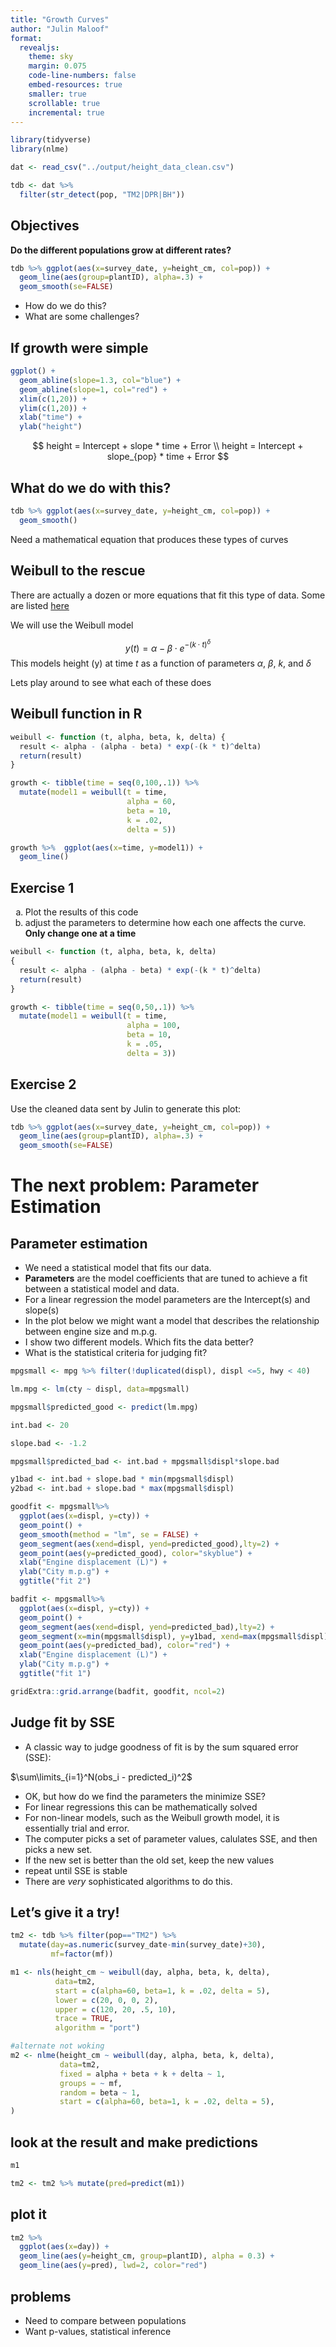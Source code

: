 ```yaml
---
title: "Growth Curves"
author: "Julin Maloof"
format:
  revealjs:
    theme: sky
    margin: 0.075
    code-line-numbers: false
    embed-resources: true
    smaller: true
    scrollable: true
    incremental: true
---
```


```r
library(tidyverse)
library(nlme)
```

```r
dat <- read_csv("../output/height_data_clean.csv")
```

```r
tdb <- dat %>%
  filter(str_detect(pop, "TM2|DPR|BH"))
```

## Objectives

**Do the different populations grow at different rates?**

```r
tdb %>% ggplot(aes(x=survey_date, y=height_cm, col=pop)) +
  geom_line(aes(group=plantID), alpha=.3) +
  geom_smooth(se=FALSE)
```

-   How do we do this?
-   What are some challenges?

## If growth were simple

```r
ggplot() +
  geom_abline(slope=1.3, col="blue") +
  geom_abline(slope=1, col="red") +
  xlim(c(1,20)) +
  ylim(c(1,20)) +
  xlab("time") +
  ylab("height")
```

$$
height = Intercept + slope * time + Error
\\
height = Intercept + slope_{pop} * time + Error
$$

## What do we do with this?

```r
tdb %>% ggplot(aes(x=survey_date, y=height_cm, col=pop)) +
  geom_smooth()
```

Need a mathematical equation that produces these types of curves

## Weibull to the rescue

There are actually a dozen or more equations that fit this type of data. Some are listed [here](https://www.pisces-conservation.com/growthhelp/index.html)

We will use the Weibull model

$$
y(t) = \alpha - \beta \cdot e^{-(k \cdot t)^\delta}
$$
This models height (y) at time $t$ as a function of parameters $\alpha$, $\beta$, $k$, and $\delta$

Lets play around to see what each of these does

## Weibull function in R

```r
weibull <- function (t, alpha, beta, k, delta) {
  result <- alpha - (alpha - beta) * exp(-(k * t)^delta)
  return(result)
}

growth <- tibble(time = seq(0,100,.1)) %>%
  mutate(model1 = weibull(t = time,
                          alpha = 60,
                          beta = 10,
                          k = .02,
                          delta = 5))
```


```r
growth %>%  ggplot(aes(x=time, y=model1)) +
  geom_line()
```

## Exercise 1 
::: {.nonincremental}
a) Plot the results of this code
b) adjust the parameters to determine how each one affects the curve.  __Only change one at a time__
:::
```r
weibull <- function (t, alpha, beta, k, delta) 
{
  result <- alpha - (alpha - beta) * exp(-(k * t)^delta)
  return(result)
}

growth <- tibble(time = seq(0,50,.1)) %>%
  mutate(model1 = weibull(t = time,
                          alpha = 100,
                          beta = 10,
                          k = .05,
                          delta = 3))
```

## Exercise 2

Use the cleaned data sent by Julin to generate this plot:

```r
tdb %>% ggplot(aes(x=survey_date, y=height_cm, col=pop)) +
  geom_line(aes(group=plantID), alpha=.3) +
  geom_smooth(se=FALSE)
```

# The next problem: Parameter Estimation

## Parameter estimation {.smaller}

* We need a statistical model that fits our data.
* __Parameters__ are the model coefficients that are tuned to achieve a fit between a statistical model and data.
* For a linear regression the model parameters are the Intercept(s) and slope(s)
* In the plot below we might want a model that describes the relationship between engine size and m.p.g.  
* I show two different models.  Which fits the data better?
* What is the statistical criteria for judging fit?

```r
mpgsmall <- mpg %>% filter(!duplicated(displ), displ <=5, hwy < 40) 

lm.mpg <- lm(cty ~ displ, data=mpgsmall)

mpgsmall$predicted_good <- predict(lm.mpg)

int.bad <- 20

slope.bad <- -1.2

mpgsmall$predicted_bad <- int.bad + mpgsmall$displ*slope.bad

y1bad <- int.bad + slope.bad * min(mpgsmall$displ)
y2bad <- int.bad + slope.bad * max(mpgsmall$displ)

goodfit <- mpgsmall%>%
  ggplot(aes(x=displ, y=cty)) +
  geom_point() +
  geom_smooth(method = "lm", se = FALSE) +
  geom_segment(aes(xend=displ, yend=predicted_good),lty=2) +
  geom_point(aes(y=predicted_good), color="skyblue") +
  xlab("Engine displacement (L)") +
  ylab("City m.p.g") +
  ggtitle("fit 2")

badfit <- mpgsmall%>%
  ggplot(aes(x=displ, y=cty)) +
  geom_point() +
  geom_segment(aes(xend=displ, yend=predicted_bad),lty=2) +
  geom_segment(x=min(mpgsmall$displ), y=y1bad, xend=max(mpgsmall$displ), yend=y2bad, color="darkred") +
  geom_point(aes(y=predicted_bad), color="red") +
  xlab("Engine displacement (L)") +
  ylab("City m.p.g") +
  ggtitle("fit 1")

gridExtra::grid.arrange(badfit, goodfit, ncol=2)
```

## Judge fit by SSE {.smaller}

* A classic way to judge goodness of fit is by the sum squared error (SSE):

$\sum\limits_{i=1}^N(obs_i - predicted_i)^2$

* OK, but how do we find the parameters the minimize SSE?
* For linear regressions this can be mathematically solved
* For non-linear models, such as the Weibull growth model, it is essentially trial and error.
* The computer picks a set of parameter values, calulates SSE, and then picks a new set. 
* If the new set is better than the old set, keep the new values
* repeat until SSE is stable
* There are _very_ sophisticated algorithms to do this.

## Let's give it a try!

```r
tm2 <- tdb %>% filter(pop=="TM2") %>%
  mutate(day=as.numeric(survey_date-min(survey_date)+30),
         mf=factor(mf))

m1 <- nls(height_cm ~ weibull(day, alpha, beta, k, delta),
          data=tm2,
          start = c(alpha=60, beta=1, k = .02, delta = 5), 
          lower = c(20, 0, 0, 2),
          upper = c(120, 20, .5, 10),
          trace = TRUE, 
          algorithm = "port")
```


```r
#alternate not woking
m2 <- nlme(height_cm ~ weibull(day, alpha, beta, k, delta),
           data=tm2,
           fixed = alpha + beta + k + delta ~ 1,
           groups = ~ mf,
           random = beta ~ 1,
           start = c(alpha=60, beta=1, k = .02, delta = 5), 
)
```

## look at the result and make predictions

```r
m1

tm2 <- tm2 %>% mutate(pred=predict(m1))
```

## plot it

```r
tm2 %>%
  ggplot(aes(x=day)) +
  geom_line(aes(y=height_cm, group=plantID), alpha = 0.3) +
  geom_line(aes(y=pred), lwd=2, color="red") 

```


## problems

* Need to compare between populations
* Want p-values, statistical inference
